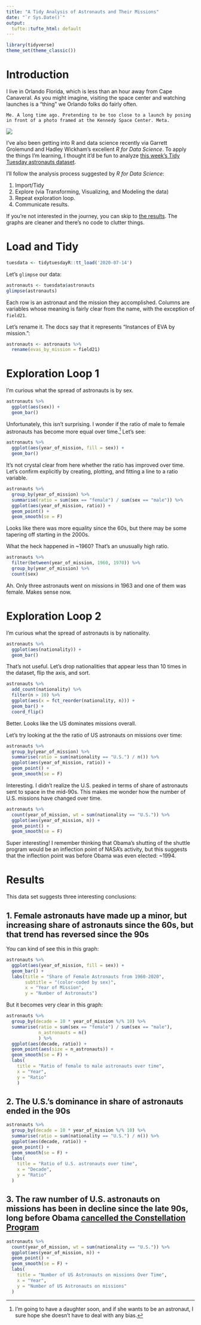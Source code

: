 ```yaml
---
title: "A Tidy Analysis of Astronauts and Their Missions"
date: "`r Sys.Date()`"
output:
  tufte::tufte_html: default
---
```


```r
library(tidyverse)
theme_set(theme_classic())
```


# Introduction

I live in Orlando Florida, which is less than an hour away from Cape Canaveral. As you might imagine, visiting the space center and watching launches is a "thing" we Orlando folks do fairly often.

```marginfigure
Me. A long time ago. Pretending to be too close to a launch by posing in front of a photo framed at the Kennedy Space Center. Meta.
```

![](./me-at-kennedy.png)

I've also been getting into R and data science recently via Garrett Grolemund and Hadley Wickham's excellent _R for Data Science_. To apply the things I'm learning, I thought it'd be fun to analyze [this week's Tidy Tuesday astronauts dataset](https://github.com/rfordatascience/tidytuesday/blob/master/data/2020/2020-07-14/readme.md). 

I'll follow the analysis process suggested by _R for Data Science_:

1. Import/Tidy
1. Explore (via Transforming, Visualizing, and Modeling the data)
1. Repeat exploration loop.
1. Communicate results.

If you're not interested in the journey, you can skip to [the results](#results). The graphs are cleaner and there's no code to clutter things.

# Load and Tidy

```r
tuesdata <- tidytuesdayR::tt_load('2020-07-14')
```
Let's `glimpse` our data:

```r
astronauts <- tuesdata$astronauts 
glimpse(astronauts)
```

Each row is an astronaut and the mission they accomplished. Columns are variables whose meaning is fairly clear from the name, with the exception of `field21`. 

Let's rename it. The docs say that it represents "Instances of EVA by mission.":

```r
astronauts <- astronauts %>% 
  rename(evas_by_mission = field21)
```


# Exploration Loop 1

I'm curious what the spread of astronauts is by sex.

```r
astronauts %>% 
  ggplot(aes(sex)) +
  geom_bar()
```

Unfortunately, this isn't surprising. I wonder if the ratio of male to female astronauts has become more equal over time.[^1] Let's see:

[^1]: I'm going to have a daughter soon, and if she wants to be an astronaut, I sure hope she doesn't have to deal with any bias.

```r
astronauts %>%
  ggplot(aes(year_of_mission, fill = sex)) +
  geom_bar()
```

It's not crystal clear from here whether the ratio has improved over time. Let's confirm explicitly by creating, plotting, and fitting a line to a ratio variable.

```r
astronauts %>%
  group_by(year_of_mission) %>% 
  summarise(ratio = sum(sex == "female") / sum(sex == "male")) %>% 
  ggplot(aes(year_of_mission, ratio)) +
  geom_point() + 
  geom_smooth(se = F)
```
Looks like there was more equality since the 60s, but there may be some tapering off starting in the 2000s. 

What the heck happened in ~1960? That's an unusually high ratio.  

```r
astronauts %>% 
  filter(between(year_of_mission, 1960, 1970)) %>% 
  group_by(year_of_mission) %>% 
  count(sex)
```

Ah. Only three astronauts went on missions in 1963 and one of them was female. Makes sense now.

# Exploration Loop 2

I'm curious what the spread of astronauts is by nationality.

```r
astronauts %>% 
  ggplot(aes(nationality)) +
  geom_bar()
```

That's not useful. Let's drop nationalities that appear less than 10 times in the dataset, flip the axis, and sort.

```r
astronauts %>% 
  add_count(nationality) %>% 
  filter(n > 10) %>% 
  ggplot(aes(x = fct_reorder(nationality, n))) +
  geom_bar() +
  coord_flip()
```

Better. Looks like the US dominates missions overall. 

Let's try looking at the the ratio of US astronauts on missions over time:

```r
astronauts %>%
  group_by(year_of_mission) %>% 
  summarise(ratio = sum(nationality == "U.S.") / n()) %>% 
  ggplot(aes(year_of_mission, ratio)) +
  geom_point() + 
  geom_smooth(se = F)
```

Interesting. I didn't realize the U.S. peaked in terms of share of astronauts sent to space in the mid-90s. This makes me wonder how the number of U.S. missions have changed over time.

```r
astronauts %>% 
  count(year_of_mission, wt = sum(nationality == "U.S.")) %>% 
  ggplot(aes(year_of_mission, n)) +
  geom_point() + 
  geom_smooth(se = F)
```
Super interesting! I remember thinking that Obama's shutting of the shuttle program would be an inflection point of NASA's activity, but this suggests that the inflection point was before Obama was even elected: ~1994.

# Results

This data set suggests three interesting conclusions:

## 1. Female astronauts have made up a minor, but increasing share of astronauts since the 60s, but that trend has reversed since the 90s

You can kind of see this in this graph:

```r
astronauts %>%
  ggplot(aes(year_of_mission, fill = sex)) +
  geom_bar() +
  labs(title = "Share of Female Astronauts from 1960-2020",
       subtitle = "(color-coded by sex)",
       x = "Year of Mission",
       y = "Number of Astronauts")
```

But it becomes very clear in this graph:

```r
astronauts %>%
  group_by(decade = 10 * year_of_mission %/% 10) %>% 
  summarise(ratio = sum(sex == "female") / sum(sex == "male"), 
            n_astronauts = n()
            ) %>% 
  ggplot(aes(decade, ratio)) +
  geom_point(aes(size = n_astronauts)) + 
  geom_smooth(se = F) +
  labs(
    title = "Ratio of female to male astronauts over time",
    x = "Year",
    y = "Ratio"
    )
```

## 2. The U.S.'s dominance in share of astronauts ended in the 90s

```r
astronauts %>%
  group_by(decade = 10 * year_of_mission %/% 10) %>% 
  summarise(ratio = sum(nationality == "U.S.") / n()) %>% 
  ggplot(aes(decade, ratio)) +
  geom_point() + 
  geom_smooth(se = F) +
  labs(
    title = "Ratio of U.S. astronauts over time",
    x = "Decade",
    y = "Ratio"
  )
```

## 3. The raw number of U.S. astronauts on missions has been in decline since the late 90s, long before Obama [cancelled the Constellation Program](https://en.wikipedia.org/wiki/Constellation_program)

```r
astronauts %>% 
  count(year_of_mission, wt = sum(nationality == "U.S.")) %>% 
  ggplot(aes(year_of_mission, n)) +
  geom_point() + 
  geom_smooth(se = F) +
  labs(
    title = "Number of US Astronauts on missions Over Time",
    x = "Year",
    y = "Number of US Astronauts on missions"
  )
```
